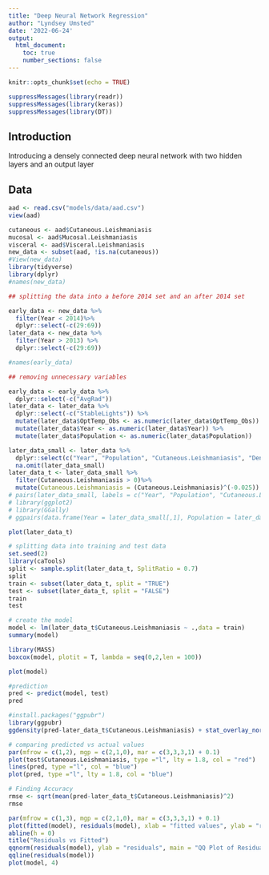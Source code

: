 ```yaml
---
title: "Deep Neural Network Regression"
author: "Lyndsey Umsted"
date: '2022-06-24'
output: 
  html_document:
    toc: true
    number_sections: false
---
```


```r
knitr::opts_chunk$set(echo = TRUE)
```

```r
suppressMessages(library(readr))
suppressMessages(library(keras))
suppressMessages(library(DT))
```

## Introduction
Introducing a densely connected deep neural network with two hidden layers and an output layer

## Data
```r
aad <- read.csv("models/data/aad.csv")
view(aad)

cutaneous <- aad$Cutaneous.Leishmaniasis
mucosal <- aad$Mucosal.Leishmaniasis
visceral <- aad$Visceral.Leishmaniasis
new_data <- subset(aad, !is.na(cutaneous))
#View(new_data)
library(tidyverse)
library(dplyr)
#names(new_data)

## splitting the data into a before 2014 set and an after 2014 set

early_data <- new_data %>%
  filter(Year < 2014)%>%
  dplyr::select(-c(29:69))
later_data <- new_data %>%
  filter(Year > 2013) %>%
  dplyr::select(-c(29:69))

#names(early_data)

## removing unnecessary variables

early_data <- early_data %>%
  dplyr::select(-c("AvgRad"))
later_data <- later_data %>%
  dplyr::select(-c("StableLights")) %>%
  mutate(later_data$OptTemp_Obs <- as.numeric(later_data$OptTemp_Obs)) %>%
  mutate(later_data$Year <- as.numeric(later_data$Year)) %>%
  mutate(later_data$Population <- as.numeric(later_data$Population))

```


```r
later_data_small <- later_data %>%
  dplyr::select(c("Year", "Population", "Cutaneous.Leishmaniasis", "Dengue_Alb_OptTemp", "Dengue_Aeg_OptTemp", "Chik_Alb_OptTemp", "Chik_Aeg_OptTemp", "Zika_OptTemp", "Malaria_OptTemp", "LST_Day", "LST_Night", "OptTemp_Obs", "NDVI", "EVI", "Precip", "AvgRad", "SWOccurrence")) %>%
  na.omit(later_data_small) 
later_data_t <- later_data_small %>%
  filter(Cutaneous.Leishmaniasis > 0)%>%
  mutate(Cutaneous.Leishmaniasis = (Cutaneous.Leishmaniasis)^(-0.025))
# pairs(later_data_small, labels = c("Year", "Population", "Cutaneous.Leishmaniasis","LST_Day", "LST_Night", "OptTemp_Obs", "NDVI", "EVI", "Precip", "AvgRad", "SWOccurrence"))
# library(ggplot2)
# library(GGally)
# ggpairs(data.frame(Year = later_data_small[,1], Population = later_data_small[,2], Cutaneous.Leishmaniasis = later_data_small[,3], LST_Day = later_data_small[,4], LST_Night = later_data_small[,5], OptTemp_Obs = later_data_small[,6], NDVI = later_data_small[,7], EVI = later_data_small[,8], Precip = later_data_small[,9], StableLights = later_data_small[,10], SWOccurrence = later_data_small[,11]), lower = list(continuous = wrap('points'), alpha = 0.3, size  = 0.2))
```



```r
plot(later_data_t)
```

```r
# splitting data into training and test data
set.seed(2)
library(caTools)
split <- sample.split(later_data_t, SplitRatio = 0.7)
split
train <- subset(later_data_t, split = "TRUE")
test <- subset(later_data_t, split = "FALSE")
train
test
```

```r
# create the model
model <- lm(later_data_t$Cutaneous.Leishmaniasis ~ .,data = train)
summary(model)

```

```r
library(MASS)
boxcox(model, plotit = T, lambda = seq(0,2,len = 100))
```


```r
plot(model)
```

```r
#prediction
pred <- predict(model, test)
pred
```

```r
#install.packages("ggpubr")
library(ggpubr)
ggdensity(pred-later_data_t$Cutaneous.Leishmaniasis) + stat_overlay_normal_density(color = "red", linetype = "dashed")
```

```r
# comparing predicted vs actual values
par(mfrow = c(1,2), mgp = c(2,1,0), mar = c(3,3,3,1) + 0.1)
plot(test$Cutaneous.Leishmaniasis, type ="l", lty = 1.8, col = "red")
lines(pred, type ="l", col = "blue")
plot(pred, type ="l", lty = 1.8, col = "blue")
```


```r
# Finding Accuracy
rmse <- sqrt(mean(pred-later_data_t$Cutaneous.Leishmaniasis)^2)
rmse
```

```r
par(mfrow = c(1,3), mgp = c(2,1,0), mar = c(3,3,3,1) + 0.1)
plot(fitted(model), residuals(model), xlab = "fitted values", ylab = "residuals")
abline(h = 0)
title("Residuals vs Fitted")
qqnorm(residuals(model), ylab = "residuals", main = "QQ Plot of Residuals")
qqline(residuals(model))
plot(model, 4)
```


